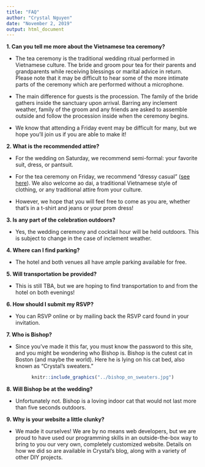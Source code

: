 ```yaml
---
title: "FAQ"
author: "Crystal Nguyen"
date: "November 2, 2019"
output: html_document
---
```


<div align="left">
**1. Can you tell me more about the Vietnamese tea ceremony?**

<div class="nobullet">
* The tea ceremony is the traditional wedding ritual performed in Vietnamese culture. The bride and groom pour tea for their parents and grandparents while receiving blessings or marital advice in return. Please note that it may be difficult to hear some of the more intimate parts of the ceremony which are performed without a microphone.

* The main difference for guests is the procession. The family of the bride gathers inside the sanctuary upon arrival. Barring any inclement weather, family of the groom and any friends are asked to assemble outside and follow the procession inside when the ceremony begins. 

* We know that attending a Friday event may be difficult for many, but we hope you'll join us if you are able to make it!
</div>  

<!-- **1. What is a Vietnamese tea ceremony?** -->

<!-- <div class="nobullet"> -->
<!-- * The tea ceremony is the traditional wedding ritual performed in Vietnamese culture. The bride and groom pour tea for their parents and grandparents while receiving blessings or marital advice in return. Note that portions of the ceremony are meant to be quite intimate, and guests are usually unable to hear parts of what is spoken by the parents and grandparents.  -->
<!-- </div>   -->

<!-- **2. What should we do when we arrive at the tea ceremony?** -->

<!-- <div class="nobullet"> -->
<!-- * The family of the bride may gather inside the sanctuary upon arrival. Barring any inclement weather, family of the groom and any friends are asked to assemble outside and follow the procession inside when the ceremony begins. -->
<!-- </div> -->

<!-- **3. Where do we sit for the tea ceremony?** -->
<!-- <div class="nobullet"> -->
<!-- * The front row is reserved for immediate family members taking part in the ceremony. Otherwise, guests may take their seats wherever they like. -->
<!-- </div> -->

**2. What is the recommended attire?**

<div class="nobullet">
* For the wedding on Saturday, we recommend semi-formal: your favorite suit, dress, or pantsuit.

* For the tea ceremony on Friday, we recommend "dressy casual" ([see here](https://www.lifesavvy.com/2435/dress-code-guide-what-does-dressy-casual-mean/){target="_blank"}). We also welcome ao dai, a traditional Vietnamese style of clothing, or any  traditional attire from your culture.

* However, we hope that you will feel free to come as you are, whether that's in a t-shirt and jeans or your prom dress!
</div>

**3. Is any part of the celebration outdoors?**

<div class="nobullet">
* Yes, the wedding ceremony and cocktail hour will be held outdoors. This is subject to change in the case of inclement weather.
</div>

**4. Where can I find parking?**

<div class="nobullet">
* The hotel and both venues all have ample parking available for free.
</div>

**5. Will transportation be provided?**

<div class="nobullet">
* This is still TBA, but we are hoping to find transportation to and from the hotel on both evenings!
</div>


<!-- We are doing our best to accommodate as many +1s as we can, but please forgive us if we just don't have the space! Keep a look out for your forthcoming invitation to see if "and guest" is listed on the envelope. -->
<!-- **9. Can I bring a guest or my kids?** -->
<!-- <div class="nobullet"> -->
<!-- * If their name is on the inner envelope of the invitation, they are most certainly welcome! -->
<!-- </div> -->

**6. How should I submit my RSVP?**

<div class="nobullet">
* You can RSVP online or by mailing back the RSVP card found in your invitation.
</div>

**7. Who is Bishop?**

<div class="nobullet">
* Since you've made it this far, you must know the password to this site, and you might be wondering who Bishop is. Bishop is the cutest cat in Boston (and maybe the world). Here he is lying on his cat bed, also known as "Crystal's sweaters."
</div>

<center>
```r
knitr::include_graphics("../bishop_on_sweaters.jpg")
```

</div>

<div align="left">

**8. Will Bishop be at the wedding?**

<div class="nobullet">
* Unfortunately not. Bishop is a loving indoor cat that would not last more than five seconds outdoors.
</div>

**9. Why is your website a little clunky?**

<div class="nobullet">
* We made it ourselves! We are by no means web developers, but we are proud to have used our programming skills in an outside-the-box way to bring to you our very own, completely customized website. Details on how we did so are available in Crystal's blog, along with a variety of other DIY projects. 
</div>
</div>

<br>

<br>

<br>

<br>

<br>
